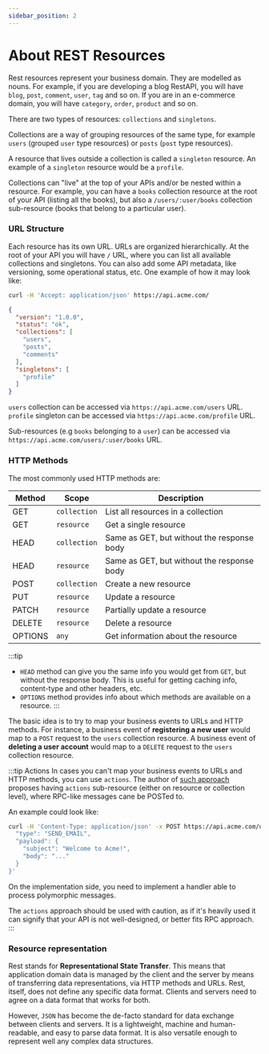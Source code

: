 ```yaml
---
sidebar_position: 2
---
```


# About REST Resources

Rest resources represent your business domain. They are modelled as nouns. For example, if you are developing a blog RestAPI, you will have `blog`, `post`, `comment`, `user`, `tag` and so on.
If you are in an e-commerce domain, you will have `category`, `order`, `product` and so on.

There are two types of resources: `collections` and `singletons`.

Collections are a way of grouping resources of the same type, for example `users` (grouped `user` type resources) or `posts` (`post` type resources).

A resource that lives outside a collection is called a `singleton` resource. An example of a `singleton` resource would be a `profile`.

Collections can "live" at the top of your APIs and/or be nested within a resource. For example, you can have a `books` collection resource at the root of your API (listing all the books), but also a `/users/:user/books` collection sub-resource
(books that belong to a particular user).

### URL Structure

Each resource has its own URL. URLs are organized hierarchically. At the root of your API you will have `/` URL,
where you can list all available collections and singletons. You can also add some API metadata, like versioning, some operational status, etc.
One example of how it may look like:

```bash title="GET https://api.acme.com/"
curl -H 'Accept: application/json' https://api.acme.com/
```

```json title="Response"
{
  "version": "1.0.0",
  "status": "ok",
  "collections": [
    "users",
    "posts",
    "comments"
  ],
  "singletons": [
    "profile"
  ]
}
```

`users` collection can be accessed via `https://api.acme.com/users` URL. `profile` singleton can be accessed via `https://api.acme.com/profile` URL.

Sub-resources (e.g `books` belonging to a `user`) can be accessed via `https://api.acme.com/users/:user/books` URL.

### HTTP Methods

The most commonly used HTTP methods are:

| Method  | Scope        | Description                                |
|---------|--------------|--------------------------------------------|
| GET     | `collection` | List all resources in a collection         |
| GET     | `resource`   | Get a single resource                      |
| HEAD    | `collection` | Same as GET, but without the response body |
| HEAD    | `resource`   | Same as GET, but without the response body |
| POST    | `collection` | Create a new resource                      |
| PUT     | `resource`   | Update a resource                          |
| PATCH   | `resource`   | Partially update a resource                |
| DELETE  | `resource`   | Delete a resource                          |
| OPTIONS | `any`        | Get information about the resource         |

:::tip
* `HEAD` method can give you the same info you would get from `GET`, but without the response body. This is useful
for getting caching info, content-type and other headers, etc.
* `OPTIONS` method provides info about which methods are available on a resource.
:::

The basic idea is to try to map your business events to URLs and HTTP methods. For instance, a business event of **registering a new user** would
map to a `POST` request to the `users` collection resource. A business event of **deleting a user account** would map to a `DELETE` request to the `users` collection resource.

:::tip Actions
In cases you can't map your business events to URLs and HTTP methods, you can use `actions`.
The author of [such approach](https://restful-api-design.readthedocs.io/en/latest/methods.html#actions) proposes having `actions` sub-resource (either on resource or collection level), where RPC-like messages cane be POSTed to.

An example could look like:

```bash title="Sending an email to a user via an action"
curl -H 'Content-Type: application/json' -x POST https://api.acme.com/users/123/actions -d '{
  "type": "SEND_EMAIL",
  "payload": {
    "subject": "Welcome to Acme!",
    "body": "..."
  }
}'
```

On the implementation side, you need to implement a handler able to process polymorphic messages.

The `actions` approach should be used with caution, as if it's heavily used it can signify that your API is not well-designed, or better fits RPC approach.
:::

### Resource representation

Rest stands for **Representational State Transfer**. This means that application domain data is managed by the client and the server by means of transferring data representations,
via HTTP methods and URLs. Rest, itself, does not define any specific data format. Clients and servers need to agree on a data format that works for both.

However, `JSON` has become the de-facto standard for data exchange between clients and servers. It is a lightweight, machine and human-readable, and easy to parse data format.
It is also versatile enough to represent well any complex data structures.
